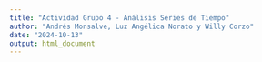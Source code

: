 ```yaml
---
title: "Actividad Grupo 4 - Análisis Series de Tiempo"
author: "Andrés Monsalve, Luz Angélica Norato y Willy Corzo"
date: "2024-10-13"
output: html_document
---
```



